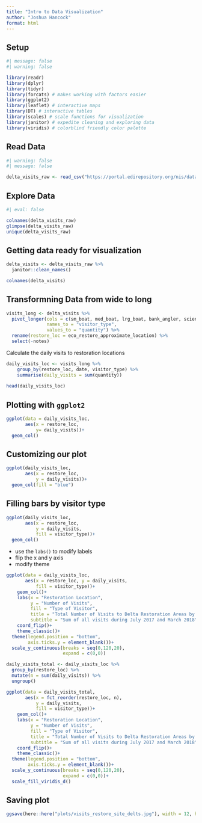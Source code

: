 ```yaml
---
title: "Intro to Data Visualization"
author: "Joshua Hancock"
format: html
---
```


## Setup

```r
#| message: false
#| warning: false

library(readr)
library(dplyr)
library(tidyr)
library(forcats) # makes working with factors easier
library(ggplot2)
library(leaflet) # interactive maps
library(DT) # interactive tables
library(scales) # scale functions for visualization
library(janitor) # expedite cleaning and exploring data
library(viridis) # colorblind friendly color palette
```

## Read Data
```r
#| warning: false
#| message: false

delta_visits_raw <- read_csv("https://portal.edirepository.org/nis/dataviewer?packageid=edi.587.1&entityid=cda8c1384af0089b506d51ad8507641f")
```

## Explore Data
```r
#| eval: false

colnames(delta_visits_raw)
glimpse(delta_visits_raw)
unique(delta_visits_raw)

```

## Getting data ready for visualization

```r
delta_visits <- delta_visits_raw %>% 
  janitor::clean_names()

colnames(delta_visits)
```

## Transformning Data from wide to long

```r
visits_long <- delta_visits %>% 
  pivot_longer(cols = c(sm_boat, med_boat, lrg_boat, bank_angler, scientist, cars),
               names_to = "visitor_type",
               values_to = "quantity") %>% 
  rename(restore_loc = eco_restore_approximate_location) %>% 
  select(-notes)
```

Calculate the daily visits to restoration locations

```r
daily_visits_loc <- visits_long %>%
    group_by(restore_loc, date, visitor_type) %>% 
    summarise(daily_visits = sum(quantity))
    
head(daily_visits_loc)
```

## Plotting with `ggplot2` 

```r
ggplot(data = daily_visits_loc,
       aes(x = restore_loc, 
           y= daily_visits))+
  geom_col()
```

## Customizing our plot

```r
ggplot(daily_visits_loc,
       aes(x = restore_loc,
           y = daily_visits))+
  geom_col(fill = "blue")
```


## Filling bars by visitor type

```r
ggplot(daily_visits_loc,
       aes(x = restore_loc,
           y = daily_visits,
           fill = visitor_type))+
  geom_col()
```

- use the `labs()` to modify labels 
- flip the x and y axis 
- modify theme 

```r
ggplot(data = daily_visits_loc,
       aes(x = restore_loc, y = daily_visits,
           fill = visitor_type))+
    geom_col()+
    labs(x = "Restoration Location",
         y = "Number of Visits",
         fill = "Type of Visitor",
         title = "Total Number of Visits to Delta Restoration Areas by visitor type",
         subtitle = "Sum of all visits during July 2017 and March 2018")+
    coord_flip()+
    theme_classic()+
  theme(legend.position = "bottom",
        axis.ticks.y = element_blank())+
  scale_y_continuous(breaks = seq(0,120,20),
                     expand = c(0,0))
```



```r
daily_visits_total <- daily_visits_loc %>% 
  group_by(restore_loc) %>% 
  mutate(n = sum(daily_visits)) %>% 
  ungroup()
```



```r
ggplot(data = daily_visits_total,
       aes(x = fct_reorder(restore_loc, n),
           y = daily_visits,
           fill = visitor_type))+
    geom_col()+
    labs(x = "Restoration Location",
         y = "Number of Visits",
         fill = "Type of Visitor",
         title = "Total Number of Visits to Delta Restoration Areas by visitor type",
         subtitle = "Sum of all visits during July 2017 and March 2018")+
    coord_flip()+
    theme_classic()+
  theme(legend.position = "bottom",
        axis.ticks.y = element_blank())+
  scale_y_continuous(breaks = seq(0,120,20),
                     expand = c(0,0))+
  scale_fill_viridis_d()
```

## Saving plot 

```r
ggsave(here::here("plots/visits_restore_site_delts.jpg"), width = 12, height = 6, units = "in")
```








